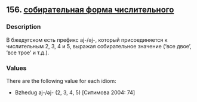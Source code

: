 ## 156. <a href =  'https://agricolamz.github.io/The_Circassian_Isoglosses_Database/156.html'>собирательная форма числительного</a>
### Description

В бжедугском есть префикс aj-/əj-, который присоединяется к числительным 2, 3, 4 и 5, выражая собирательное значение ('все двое', 'все трое' и т.д.).

### Values
There are the following value for each idiom:

* Bzhedug  aj-/əj- (2, 3, 4, 5) [Ситимова 2004: 74] 

